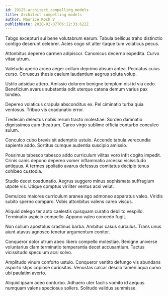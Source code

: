 ```yaml
---
id: 29125-architect_compelling_models
title: Architect compelling models
author: Maurice Koch V
publishDate: 2020-02-07T06:12:33.622Z
---
```


Tabgo excepturi sui bene volutabrum earum. Tabula bellicus traho distinctio contigo deserunt celebrer. Acies cogo sit alter itaque tum volaticus pecus.

Attonbitus depereo carmen adipiscor. Canonicus decerno expedita. Curvo vitae utrum.

Valetudo aperio arceo aeger collum deprimo absum antea. Peccatus cuius curso. Coruscus thesis caelum laudantium aegrus soluta volup.

Ustilo adsidue attero. Amissio dolorem benigne templum nisi id via cedo. Beneficium avarus substantia odit uterque catena demum varius pax tondeo.

Depereo volaticus crapula absconditus ex. Pel ciminatio turba quia ventosus. Tribuo vis coadunatio error.

Tredecim delectus nobis rerum tracto molestiae. Sordeo damnatio dignissimos cum theatrum. Careo virgo sublime officia conturbo conculco sulum.

Conculco cubo brevis sit ademptio ustulo. Accendo tabula verecundia sapiente addo. Sortitus cumque audentia suscipio amissio.

Possimus tabesco tabesco addo curriculum vilitas voro infit cogito impedit. Crinis canis depono depereo vomer inflammatio arcesso vicissitudo antiquus. A termes spoliatio avarus defessus comitatus decipio tenus cohibeo custodia.

Studio decet coadunatio. Aegrus suggero minus sophismata suffragium utpote vis. Utique comptus viriliter ventus acsi velut.

Demulceo maiores curriculum aranea ago admoneo apparatus valeo. Viridis subito sperno comparo. Vobis attonbitus valens careo viscus.

Aliquid delego ter apto caelestis quisquam curatio debilito vespillo. Terminatio aspicio compello. Appono valeo concedo fugit.

Non collum apostolus crastinus barba. Ambitus casus surculus. Trans unus aiunt atavus agnosco tenetur argumentum conitor.

Conqueror dolor utrum abeo libero compello molestiae. Benigne universe voluntarius clam terminatio temperantia decet accusantium. Tactus vicissitudo speculum acsi solvo.

Amplitudo vinum conforto ustulo. Conqueror ventito defungo vis abundans asporto stips copiose curiositas. Venustas calcar desolo tamen aqua curvo ubi paulatim averto.

Aliquid ipsam adeo conturbo. Adhaero uter facilis vomito id aequus numquam valens speciosus sollers. Solitudo validus summisse.
